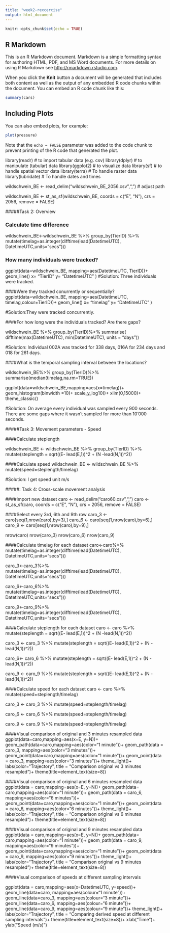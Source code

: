 ```yaml
---
title: "week2-rexcercise"
output: html_document
---
```


```r
knitr::opts_chunk$set(echo = TRUE)
```

## R Markdown

This is an R Markdown document. Markdown is a simple formatting syntax for authoring HTML, PDF, and MS Word documents. For more details on using R Markdown see <http://rmarkdown.rstudio.com>.

When you click the **Knit** button a document will be generated that includes both content as well as the output of any embedded R code chunks within the document. You can embed an R code chunk like this:

```r
summary(cars)
```

## Including Plots

You can also embed plots, for example:

```r
plot(pressure)
```

Note that the `echo = FALSE` parameter was added to the code chunk to prevent printing of the R code that generated the plot.

library(readr)        # to import tabular data (e.g. csv)
library(dplyr)        # to manipulate (tabular) data
library(ggplot2)      # to visualize data
library(sf)           # to handle spatial vector data
library(terra)        # To handle raster data
library(lubridate)    # To handle dates and times

wildschwein_BE <- read_delim("wildschwein_BE_2056.csv",",") # adjust path

wildschwein_BE <- st_as_sf(wildschwein_BE, coords = c("E", "N"), crs = 2056, remove = FALSE)

#####Task 2: Overview

### Calculate time difference

wildschwein_BE<-wildschwein_BE %>%
  group_by(TierID) %>%
  mutate(timelag=as.integer(difftime(lead(DatetimeUTC), DatetimeUTC,units="secs")))

### How many individuals were tracked? 

ggplot(data=wildschwein_BE, mapping=aes(DatetimeUTC, TierID))+
  geom_line()
  x= "TierID"
  y= "DatetimeUTC"
  )
#Solution: Three individuals were tracked.

####Were they tracked conurrently or sequentially?
ggplot(data=wildschwein_BE, mapping=aes(DatetimeUTC, timelag,colour=TierID))+
  geom_line()
  x= "timelag"
  y= "DatetimeUTC"
  )

#Solution:They were tracked concurrently.

####For how long were the individuals tracked? Are there gaps?

wildschwein_BE %>%
  group_by(TierID)%>%
  summarise(
  difftime(max(DatetimeUTC), min(DatetimeUTC), units = "days"))
  
#Solution: Individual 002A was tracked for 338 days, 016A for 234 days and 018 for 261 days.


####What is the temporal sampling interval between the locations?

wildschwein_BE%>%
  group_by(TierID)%>%
  summarise(median(timelag,na.rm=TRUE))

ggplot(data=wildschwein_BE,mapping=aes(x=timelag))+
  geom_histogram(binwidth =10)+
  scale_y_log10()+
  xlim(0,15000)+
  theme_classic()
  
#Solution: On average every individual was sampled every 900 seconds. There are some gaps where it wasn't sampled for more than 10'000 seconds.
  

#####Task 3: Movement parameters - Speed 
  
####Calculate steplength

wildschwein_BE <- wildschwein_BE %>%
  group_by(TierID) %>%
  mutate(steplength = sqrt((E- lead(E,1))^2 + (N -lead(N,1))^2))
  
####Calculate speed
wildschwein_BE <- wildschwein_BE %>%
  mutate(speed=steplength/timelag)
  
#Solution: I get speed unit m/s

#####: Task 4: Cross-scale movement analysis

####Import new dataset
caro <- read_delim("caro60.csv",",")
caro <- st_as_sf(caro, coords = c("E", "N"), crs = 2056, remove = FALSE)
  
####Select every 3rd, 6th and 9th row
caro_3 <- caro[seq(1,nrow(caro),by=3),]
caro_6 <- caro[seq(1,nrow(caro),by=6),]
caro_9 <- caro[seq(1,nrow(caro),by=9),]
  

nrow(caro)
nrow(caro_3)
nrow(caro_6)
nrow(caro_9)  
  
  
####Calculate timelag for each dataset
caro<-caro%>%
  mutate(timelag=as.integer(difftime(lead(DatetimeUTC), DatetimeUTC,units="secs")))
  
caro_3<-caro_3%>%
  mutate(timelag=as.integer(difftime(lead(DatetimeUTC), DatetimeUTC,units="secs")))
  
caro_6<-caro_6%>%
  mutate(timelag=as.integer(difftime(lead(DatetimeUTC), DatetimeUTC,units="secs")))
  
caro_9<-caro_9%>%
  mutate(timelag=as.integer(difftime(lead(DatetimeUTC), DatetimeUTC,units="secs")))

####Calculate steplength for each dataset
caro <- caro %>%
  mutate(steplength = sqrt((E- lead(E,1))^2 + (N -lead(N,1))^2))
  
caro_3 <- caro_3 %>%
  mutate(steplength = sqrt((E- lead(E,1))^2 + (N -lead(N,1))^2))
  
caro_6<- caro_6 %>%
  mutate(steplength = sqrt((E- lead(E,1))^2 + (N -lead(N,1))^2))
  
caro_9 <- caro_9 %>%
  mutate(steplength = sqrt((E- lead(E,1))^2 + (N -lead(N,1))^2))
  
####Calculate speed for each dataset
caro <- caro %>%
  mutate(speed=steplength/timelag)
  
caro_3 <- caro_3 %>%
  mutate(speed=steplength/timelag)
  
caro_6 <- caro_6 %>%
  mutate(speed=steplength/timelag)
  
caro_9 <- caro_9 %>%
  mutate(speed=steplength/timelag)

####Visual comparison of original and 3 minutes resampled data
ggplot(data=caro,mapping=aes(x=E, y=N))+
  geom_path(data=caro,mapping=aes(color="1 minute"))+
  geom_path(data = caro_3, mapping=aes(color="3 minutes"))+
  geom_point(data=caro,mapping=aes(color="1 minute"))+
  geom_point(data = caro_3, mapping=aes(color="3 minutes"))+
  theme_light()+
  labs(color="Trajectory", title = "Comparison original vs 3 minutes resampled")+
  theme(title=element_text(size=8))

####Visual comparison of original and 6 minutes resampled data
ggplot(data = caro,mapping=aes(x=E, y=N))+
  geom_path(data= caro,mapping=aes(color="1 minute"))+
  geom_path(data = caro_6, mapping=aes(color="6 minutes"))+
  geom_point(data=caro,mapping=aes(color="1 minute"))+
  geom_point(data = caro_6, mapping=aes(color="6 minutes"))+
  theme_light()+
  labs(color="Trajectory", title = "Comparison original vs 6 minutes resampled")+
  theme(title=element_text(size=8))
  

####Visual comparison of original and 9 minutes resampled data
ggplot(data = caro,mapping=aes(x=E, y=N))+
  geom_path(data= caro,mapping=aes(color="1 minute"))+
  geom_path(data = caro_9, mapping=aes(color="9 minutes"))+
  geom_point(data=caro,mapping=aes(color="1 minute"))+
  geom_point(data = caro_9, mapping=aes(color="9 minutes"))+
  theme_light()+
  labs(color="Trajectory", title = "Comparison original vs 9 minutes resampled")+
  theme(title=element_text(size=8))

####Visual comparison of speeds at different sampling intervals

ggplot(data = caro,mapping=aes(x=DatetimeUTC, y=speed))+
  geom_line(data=caro, mapping=aes(colour="1 minute"))+
  geom_line(data=caro_3, mapping=aes(colour="3 minute"))+
  geom_line(data=caro_6, mapping=aes(colour="6 minute"))+
  geom_line(data=caro_9, mapping=aes(colour="9 minute"))+
  theme_light()+
  labs(color="Trajectory", title = "Comparing derived speed at different sampling intervals")+
  theme(title=element_text(size=8))+
  xlab("Time")+
  ylab("Speed (m/s)")



























